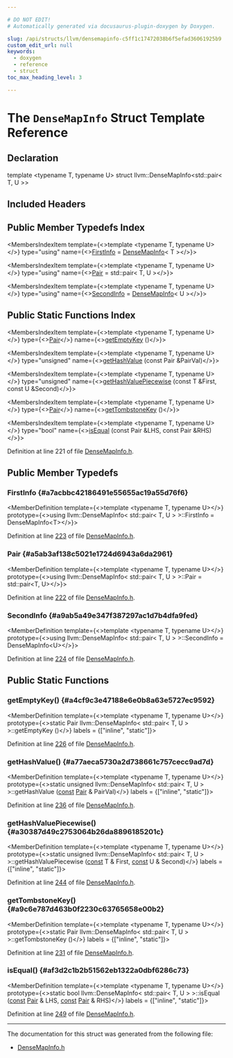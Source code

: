 ```yaml
---

# DO NOT EDIT!
# Automatically generated via docusaurus-plugin-doxygen by Doxygen.

slug: /api/structs/llvm/densemapinfo-c5ff1c17472038b6f5efad36061925b9
custom_edit_url: null
keywords:
  - doxygen
  - reference
  - struct
toc_max_heading_level: 3

---
```





# The `DenseMapInfo` Struct Template Reference

<DoxygenPage pluginConfig={pluginConfig}>



## Declaration

<CodeBlock>template &lt;typename T, typename U&gt;
struct llvm::DenseMapInfo&lt;std::pair&lt; T, U &gt;&gt;</CodeBlock>

## Included Headers

<IncludesList>
<IncludesListItem
  filePath="llvm/ADT/DenseMapInfo.h"
  permalink="/docs/api/files/include/include/llvm/include/llvm/adt/densemapinfo-h"
  isLocal="true" />
</IncludesList>

## Public Member Typedefs Index

<MembersIndex>

<MembersIndexItem
  template={<>template &lt;typename T, typename U&gt;</>}
  type="using"
  name={<><a href="#a7acbbc42186491e55655ac19a55d76f6">FirstInfo</a> = <a href="/docs/api/structs/llvm/densemapinfo">DenseMapInfo</a>&lt; T &gt;</>}>
</MembersIndexItem>

<MembersIndexItem
  template={<>template &lt;typename T, typename U&gt;</>}
  type="using"
  name={<><a href="#a5ab3af138c5021e1724d6943a6da2961">Pair</a> = std::pair&lt; T, U &gt;</>}>
</MembersIndexItem>

<MembersIndexItem
  template={<>template &lt;typename T, typename U&gt;</>}
  type="using"
  name={<><a href="#a9ab5a49e347f387297ac1d7b4dfa9fed">SecondInfo</a> = <a href="/docs/api/structs/llvm/densemapinfo">DenseMapInfo</a>&lt; U &gt;</>}>
</MembersIndexItem>

</MembersIndex>

## Public Static Functions Index

<MembersIndex>

<MembersIndexItem
  template={<>template &lt;typename T, typename U&gt;</>}
  type={<><a href="#a5ab3af138c5021e1724d6943a6da2961">Pair</a></>}
  name={<><a href="#a4cf9c3e47188e6e0b8a63e5727ec9592">getEmptyKey</a> ()</>}>
</MembersIndexItem>

<MembersIndexItem
  template={<>template &lt;typename T, typename U&gt;</>}
  type="unsigned"
  name={<><a href="#a77aeca5730a2d738661c757cecc9ad7d">getHashValue</a> (const Pair &amp;PairVal)</>}>
</MembersIndexItem>

<MembersIndexItem
  template={<>template &lt;typename T, typename U&gt;</>}
  type="unsigned"
  name={<><a href="#a30387d49c2753064b26da8896185201c">getHashValuePiecewise</a> (const T &amp;First, const U &amp;Second)</>}>
</MembersIndexItem>

<MembersIndexItem
  template={<>template &lt;typename T, typename U&gt;</>}
  type={<><a href="#a5ab3af138c5021e1724d6943a6da2961">Pair</a></>}
  name={<><a href="#a9c6e787d463b0f2230c63765658e00b2">getTombstoneKey</a> ()</>}>
</MembersIndexItem>

<MembersIndexItem
  template={<>template &lt;typename T, typename U&gt;</>}
  type="bool"
  name={<><a href="#af3d2c1b2b51562eb1322a0dbf6286c73">isEqual</a> (const Pair &amp;LHS, const Pair &amp;RHS)</>}>
</MembersIndexItem>

</MembersIndex>


Definition at line 221 of file <a href="/docs/api/files/include/include/llvm/include/llvm/adt/densemapinfo-h">DenseMapInfo.h</a>.

<SectionDefinition>

## Public Member Typedefs

### FirstInfo {#a7acbbc42186491e55655ac19a55d76f6}

<MemberDefinition
  template={<>template &lt;typename T, typename U&gt;</>}
  prototype={<>using llvm::DenseMapInfo&lt; std::pair&lt; T, U &gt; &gt;::FirstInfo =  DenseMapInfo&lt;T&gt;</>}>

Definition at line <a href="/docs/api/files/include/include/llvm/include/llvm/adt/densemapinfo-h/#l00223">223</a> of file <a href="/docs/api/files/include/include/llvm/include/llvm/adt/densemapinfo-h">DenseMapInfo.h</a>.
</MemberDefinition>

### Pair {#a5ab3af138c5021e1724d6943a6da2961}

<MemberDefinition
  template={<>template &lt;typename T, typename U&gt;</>}
  prototype={<>using llvm::DenseMapInfo&lt; std::pair&lt; T, U &gt; &gt;::Pair =  std::pair&lt;T, U&gt;</>}>

Definition at line <a href="/docs/api/files/include/include/llvm/include/llvm/adt/densemapinfo-h/#l00222">222</a> of file <a href="/docs/api/files/include/include/llvm/include/llvm/adt/densemapinfo-h">DenseMapInfo.h</a>.
</MemberDefinition>

### SecondInfo {#a9ab5a49e347f387297ac1d7b4dfa9fed}

<MemberDefinition
  template={<>template &lt;typename T, typename U&gt;</>}
  prototype={<>using llvm::DenseMapInfo&lt; std::pair&lt; T, U &gt; &gt;::SecondInfo =  DenseMapInfo&lt;U&gt;</>}>

Definition at line <a href="/docs/api/files/include/include/llvm/include/llvm/adt/densemapinfo-h/#l00224">224</a> of file <a href="/docs/api/files/include/include/llvm/include/llvm/adt/densemapinfo-h">DenseMapInfo.h</a>.
</MemberDefinition>

</SectionDefinition>

<SectionDefinition>

## Public Static Functions

### getEmptyKey() {#a4cf9c3e47188e6e0b8a63e5727ec9592}

<MemberDefinition
  template={<>template &lt;typename T, typename U&gt;</>}
  prototype={<>static Pair llvm::DenseMapInfo&lt; std::pair&lt; T, U &gt; &gt;::getEmptyKey ()</>}
  labels = {["inline", "static"]}>

Definition at line <a href="/docs/api/files/include/include/llvm/include/llvm/adt/densemapinfo-h/#l00226">226</a> of file <a href="/docs/api/files/include/include/llvm/include/llvm/adt/densemapinfo-h">DenseMapInfo.h</a>.
</MemberDefinition>

### getHashValue() {#a77aeca5730a2d738661c757cecc9ad7d}

<MemberDefinition
  template={<>template &lt;typename T, typename U&gt;</>}
  prototype={<>static unsigned llvm::DenseMapInfo&lt; std::pair&lt; T, U &gt; &gt;::getHashValue (<a href="/docs/api/files/lib/lib/target/lib/target/aarch64/aarch64promoteconstant-cpp/#a90f8350fecae261c25be85d38b451bff">const</a> <a href="#a5ab3af138c5021e1724d6943a6da2961">Pair</a> &amp; PairVal)</>}
  labels = {["inline", "static"]}>

Definition at line <a href="/docs/api/files/include/include/llvm/include/llvm/adt/densemapinfo-h/#l00236">236</a> of file <a href="/docs/api/files/include/include/llvm/include/llvm/adt/densemapinfo-h">DenseMapInfo.h</a>.
</MemberDefinition>

### getHashValuePiecewise() {#a30387d49c2753064b26da8896185201c}

<MemberDefinition
  template={<>template &lt;typename T, typename U&gt;</>}
  prototype={<>static unsigned llvm::DenseMapInfo&lt; std::pair&lt; T, U &gt; &gt;::getHashValuePiecewise (<a href="/docs/api/files/lib/lib/target/lib/target/aarch64/aarch64promoteconstant-cpp/#a90f8350fecae261c25be85d38b451bff">const</a> T &amp; First, <a href="/docs/api/files/lib/lib/target/lib/target/aarch64/aarch64promoteconstant-cpp/#a90f8350fecae261c25be85d38b451bff">const</a> U &amp; Second)</>}
  labels = {["inline", "static"]}>

Definition at line <a href="/docs/api/files/include/include/llvm/include/llvm/adt/densemapinfo-h/#l00244">244</a> of file <a href="/docs/api/files/include/include/llvm/include/llvm/adt/densemapinfo-h">DenseMapInfo.h</a>.
</MemberDefinition>

### getTombstoneKey() {#a9c6e787d463b0f2230c63765658e00b2}

<MemberDefinition
  template={<>template &lt;typename T, typename U&gt;</>}
  prototype={<>static Pair llvm::DenseMapInfo&lt; std::pair&lt; T, U &gt; &gt;::getTombstoneKey ()</>}
  labels = {["inline", "static"]}>

Definition at line <a href="/docs/api/files/include/include/llvm/include/llvm/adt/densemapinfo-h/#l00231">231</a> of file <a href="/docs/api/files/include/include/llvm/include/llvm/adt/densemapinfo-h">DenseMapInfo.h</a>.
</MemberDefinition>

### isEqual() {#af3d2c1b2b51562eb1322a0dbf6286c73}

<MemberDefinition
  template={<>template &lt;typename T, typename U&gt;</>}
  prototype={<>static bool llvm::DenseMapInfo&lt; std::pair&lt; T, U &gt; &gt;::isEqual (<a href="/docs/api/files/lib/lib/target/lib/target/aarch64/aarch64promoteconstant-cpp/#a90f8350fecae261c25be85d38b451bff">const</a> <a href="#a5ab3af138c5021e1724d6943a6da2961">Pair</a> &amp; LHS, <a href="/docs/api/files/lib/lib/target/lib/target/aarch64/aarch64promoteconstant-cpp/#a90f8350fecae261c25be85d38b451bff">const</a> <a href="#a5ab3af138c5021e1724d6943a6da2961">Pair</a> &amp; RHS)</>}
  labels = {["inline", "static"]}>

Definition at line <a href="/docs/api/files/include/include/llvm/include/llvm/adt/densemapinfo-h/#l00249">249</a> of file <a href="/docs/api/files/include/include/llvm/include/llvm/adt/densemapinfo-h">DenseMapInfo.h</a>.
</MemberDefinition>

</SectionDefinition>

<hr/>

The documentation for this struct was generated from the following file:

<ul>
<li><a href="/docs/api/files/include/include/llvm/include/llvm/adt/densemapinfo-h">DenseMapInfo.h</a></li>
</ul>

</DoxygenPage>

